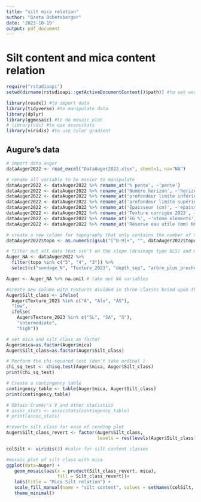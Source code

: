 ```yaml
---
title: "silt mica relation"
author: "Greta Dobetsberger"
date: '2023-10-19'
output: pdf_document
---
```


# Silt content and mica content relation

```r
require("rstudioapi")
setwd(dirname(rstudioapi::getActiveDocumentContext()$path)) #to set working directory as current fil location

library(readxl) #to import data
library(tidyverse) #to manipulate data
library(dplyr)
library(ggmosaic) #to do mosaic plot
# library(vdc) #to use assocstats
library(viridis) #to use color gradient
```

## Augure's data

```r
# import data auger
dataAuger2022 <- read_excel("DataAuger2022.xlsx", sheet=1, na="NA")

# rename all variable to be easier to manipulate
dataAuger2022 <- dataAuger2022 %>% rename_at('% pente', ~'pente')
dataAuger2022 <- dataAuger2022 %>% rename_at('Numéro horizon', ~'horizon')
dataAuger2022 <- dataAuger2022 %>% rename_at('profondeur limite inférieure (cm)2', ~'depth_inf')
dataAuger2022 <- dataAuger2022 %>% rename_at('profondeur limite supérieure (cm)', ~'depth_sup')
dataAuger2022 <- dataAuger2022 %>% rename_at('Epaisseur (cm)', ~'epaisseur')
dataAuger2022 <- dataAuger2022 %>% rename_at('Texture corrigée 2023', ~'Texture_2023')  #idk why it doesn't work here
dataAuger2022 <- dataAuger2022 %>% rename_at('EG %', ~'stone_elements')
dataAuger2022 <- dataAuger2022 %>% rename_at('Réserve eau utile (mm) NEW...35', ~'water_reservoir')

# create a new column for topography that only contains the number of the topography 
dataAuger2022$topo <- as.numeric(gsub("[^0-9]+", "", dataAuger2022$topographie))

# filter out all data that isn't on the slope (drainage type DLS) and make smaller usable dataframe
Auger_NA <- dataAuger2022 %>% 
  filter(topo %in% c("5", "4", "3")) %>%
  select(c("sondage_N", "Texture_2023", "depth_sup", "arbre_plus_proche", "topo", "mica"))

Auger <- Auger_NA %>% na.omit # take out NA variables

#create new column with textures divided in three classes based upon their presence of silt
Auger$Silt_class <- ifelse(
  Auger$Texture_2023 %in% c("A", "Alo", "AS"), 
  "low", 
  ifelse(
    Auger$Texture_2023 %in% c("SL", "SA", "S"), 
    "intermediate", 
    "high"))

# set mica and silt_class as factor 
Auger$mica=as.factor(Auger$mica)
Auger$Silt_class=as.factor(Auger$Silt_class)
```


```r
# Perform the chi-squared test (don't take ordinal )
chi_sq_test <- chisq.test(Auger$mica, Auger$Silt_class)
print(chi_sq_test)

# Create a contingency table
contingency_table <- table(Auger$mica, Auger$Silt_class)
print(contingency_table)

# Obtain Cramér's V and other statistics
# assoc_stats <- assocstats(contingency_table)
# print(assoc_stats)
```

```r
#reverte silt class for ease of reading plot
Auger$Silt_class_revert <- factor(Auger$Silt_class, 
                                  levels = rev(levels(Auger$Silt_class)))

colSilt <- viridis(3) #color for silt content classes

#mosaic plot of silt class with mica
ggplot(data=Auger) +
   geom_mosaic(aes(x = product(Silt_class_revert, mica), 
                   fill = Silt_class_revert))+
   labs(title = "Mica Silt relation") +
   scale_fill_manual(name = "silt content", values = setNames(colSilt, levels(Auger$Silt_class_revert)))+
   theme_minimal()
```


